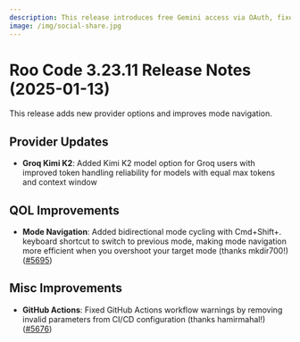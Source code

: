 ```yaml
---
description: This release introduces free Gemini access via OAuth, fixes several bugs, and improves the overall user experience.
image: /img/social-share.jpg
---
```


# Roo Code 3.23.11 Release Notes (2025-01-13)

This release adds new provider options and improves mode navigation.

## Provider Updates

* **Groq Kimi K2**: Added Kimi K2 model option for Groq users with improved token handling reliability for models with equal max tokens and context window

## QOL Improvements

* **Mode Navigation**: Added bidirectional mode cycling with Cmd+Shift+. keyboard shortcut to switch to previous mode, making mode navigation more efficient when you overshoot your target mode (thanks mkdir700!) ([#5695](https://github.com/RooCodeInc/Roo-Code/pull/5695))

## Misc Improvements

* **GitHub Actions**: Fixed GitHub Actions workflow warnings by removing invalid parameters from CI/CD configuration (thanks hamirmahal!) ([#5676](https://github.com/RooCodeInc/Roo-Code/pull/5676))